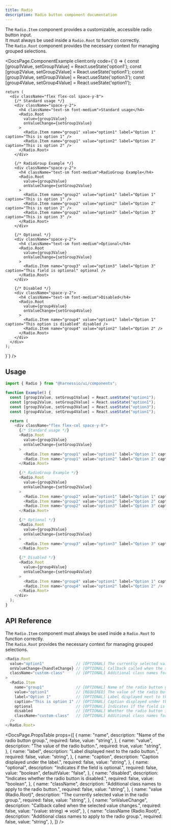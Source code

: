 ```yaml
---
title: Radio
description: Radio button component documentation
---
```


The `Radio.Item` component provides a customizable, accessible radio button input.  
It must always be used inside a `Radio.Root` to function correctly.  
The `Radio.Root` component provides the necessary context for managing grouped selections.


<DocsPage.ComponentExample
  client:only
  code={`() => {
    const [group1Value, setGroup1Value] = React.useState('option1');
    const [group2Value, setGroup2Value] = React.useState('option1');
    const [group3Value, setGroup3Value] = React.useState('option3');
    const [group4Value, setGroup4Value] = React.useState('option1');

    return (
      <div className="flex flex-col space-y-8">
        {/* Standard usage */}
        <div className="space-y-2">
          <h4 className="text-sm font-medium">Standard usage</h4>
          <Radio.Root
            value={group1Value}
            onValueChange={setGroup1Value}
          >
            <Radio.Item name="group1" value="option1" label="Option 1" caption="This is option 1" />
            <Radio.Item name="group1" value="option2" label="Option 2" caption="This is option 2" />
          </Radio.Root>
        </div>

        {/* RadioGroup Example */}
        <div className="space-y-2">
          <h4 className="text-sm font-medium">RadioGroup Example</h4>
          <Radio.Root
            value={group2Value}
            onValueChange={setGroup2Value}
          >
            <Radio.Item name="group2" value="option1" label="Option 1" caption="This is option 1" />
            <Radio.Item name="group2" value="option2" label="Option 2" caption="This is option 2" />
            <Radio.Item name="group2" value="option3" label="Option 3" caption="This is option 3" />
          </Radio.Root>
        </div>

        {/* Optional */}
        <div className="space-y-2">
          <h4 className="text-sm font-medium">Optional</h4>
          <Radio.Root
            value={group3Value}
            onValueChange={setGroup3Value}
          >
            <Radio.Item name="group3" value="option3" label="Option 3" caption="This field is optional" optional />
          </Radio.Root>
        </div>

        {/* Disabled */}
        <div className="space-y-2">
          <h4 className="text-sm font-medium">Disabled</h4>
          <Radio.Root
            value={group4Value}
            onValueChange={setGroup4Value}
          >
            <Radio.Item name="group4" value="option1" label="Option 1" caption="This option is disabled" disabled />
            <Radio.Item name="group4" value="option2" label="Option 2" />
          </Radio.Root>
        </div>
      </div>
    );

}`}
/>

## Usage

```typescript jsx
import { Radio } from "@harnessio/ui/components";

function Example() {
  const [group1Value, setGroup1Value] = React.useState("option1");
  const [group2Value, setGroup2Value] = React.useState("option1");
  const [group3Value, setGroup3Value] = React.useState("option3");
  const [group4Value, setGroup4Value] = React.useState("option1");

  return (
    <div className="flex flex-col space-y-8">
      {/* Standard usage */}
      <Radio.Root
        value={group1Value}
        onValueChange={setGroup1Value}
      >
        <Radio.Item name="group1" value="option1" label="Option 1" caption="This is option 1" />
        <Radio.Item name="group1" value="option2" label="Option 2" caption="This is option 2" />
      </Radio.Root>

      {/* RadioGroup Example */}
      <Radio.Root
        value={group2Value}
        onValueChange={setGroup2Value}
      >
        <Radio.Item name="group2" value="option1" label="Option 1" caption="This is option 1" />
        <Radio.Item name="group2" value="option2" label="Option 2" caption="This is option 2" />
        <Radio.Item name="group2" value="option3" label="Option 3" caption="This is option 3" />
      </Radio.Root>

      {/* Optional */}
      <Radio.Root
        value={group3Value}
        onValueChange={setGroup3Value}
      >
        <Radio.Item name="group3" value="option3" label="Option 3" caption="This field is optional" optional />
      </Radio.Root>

      {/* Disabled */}
      <Radio.Root
        value={group4Value}
        onValueChange={setGroup4Value}
      >
        <Radio.Item name="group4" value="option1" label="Option 1" caption="This option is disabled" disabled />
        <Radio.Item name="group4" value="option2" label="Option 2" />
      </Radio.Root>
    </div>
  );
}
```

## API Reference

The `Radio.Item` component must always be used inside a `Radio.Root` to function correctly.  
The `Radio.Root` provides the necessary context for managing grouped selections.

```typescript jsx
<Radio.Root
  value="option1"              // [OPTIONAL] The currently selected value
  onValueChange={handleChange} // [OPTIONAL] Callback called when the selected value changes
  className="custom-class"     // [OPTIONAL] Additional class names for the group
>
  <Radio.Item
    name="group1"              // [OPTIONAL] Name of the radio button group
    value="option1"            // [REQUIRED] The value of the radio button
    label="Option 1"           // [OPTIONAL] Label displayed next to the radio button
    caption="This is option 1" // [OPTIONAL] Caption displayed under the label
    optional                   // [OPTIONAL] Indicates if the field is optional
    disabled                   // [OPTIONAL] Whether the radio button is disabled
    className="custom-class"   // [OPTIONAL] Additional class names for the radio button
  />
</Radio.Root>
```

<DocsPage.PropsTable
  props={[
    {
      name: "name",
      description: "Name of the radio button group.",
      required: false,
      value: "string",
    },
    {
      name: "value",
      description: "The value of the radio button.",
      required: true,
      value: "string",
    },
    {
      name: "label",
      description: "Label displayed next to the radio button.",
      required: false,
      value: "string",
    },
    {
      name: "caption",
      description: "Caption displayed under the label.",
      required: false,
      value: "string",
    },
    {
      name: "optional",
      description: "Indicates if the field is optional.",
      required: false,
      value: "boolean",
      defaultValue: "false",
    },
    {
      name: "disabled",
      description: "Indicates whether the radio button is disabled.",
      required: false,
      value: "boolean",
    },
    {
      name: "className",
      description: "Additional class names to apply to the radio button.",
      required: false,
      value: "string",
    },
    {
      name: "value (Radio.Root)",
      description: "The currently selected value in the radio group.",
      required: false,
      value: "string",
    },
    {
      name: "onValueChange",
      description: "Callback called when the selected value changes.",
      required: false,
      value: "(value: string) => void",
    },
    {
      name: "className (Radio.Root)",
      description: "Additional class names to apply to the radio group.",
      required: false,
      value: "string",
    },
  ]}
/>
